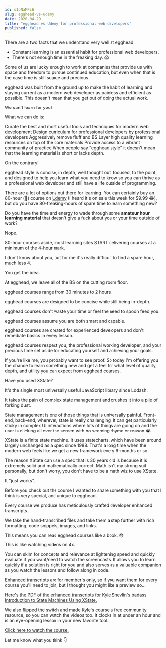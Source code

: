 ```yaml
---
id: s1pNaMFi6
slug: egghead-vs-udemy
date: 2020-04-29
title: "egghead vs Udemy for professional web developers"
published: false
---
```

There are a two facts that we understand very well at egghead:

* Constant learning is an essential habit for professional web developers.
* There's not enough time in the freaking day. 😱

Some of us are lucky enough to work at companies that provide us with space and freedom to pursue continued education, but even when that is the case time is still scarce and precious.

egghead was built from the ground up to make the habit of learning and staying current as a modern web developer as painless and efficient as possible. This doesn't mean that you get out of doing the actual work.

We can't learn for you!

What we can do is:

Curate the best and most useful tools and techniques for modern web development
Design curriculum for professional developers by professional developers
Aggressively remove fluff and BS
Layer high quality learning resources on top of the core materials
Provide access to a vibrant community of practice
When people say "egghead style" it doesn't mean that the learning material is short or lacks depth.

On the contrary!

egghead style is concise, in depth, well thought out, focused, to the point, and designed to help you learn what you need to know so you can thrive as a professional web developer and still have a life outside of programming.

There are a lot of options out there for learning. You can certainly buy an 80-hour (🥴) course on [Udemy](https://www.troyhunt.com/the-piracy-paradox-at-udemy/) (I heard it's on sale this week for $9.99 😂), but do you have 80-freaking-hours of spare time to learn something new?

Do you have the time and energy to wade through some **amateur hour learning material** that doesn't give a fuck about you or your time outside of work?

Nope.

80-hour courses aside, most learning sites START delivering courses at a minimum of the 4-hour mark.

I don't know about you, but for me it's really difficult to find a spare hour, much less 4.

You get the idea.

At egghead, we leave all of the BS on the cutting room floor.

egghead courses range from 30 minutes to 2 hours.

egghead courses are designed to be concise while still being in-depth.

egghead courses don't waste your time or feel the need to spoon feed you.

egghead courses assume you are both smart and capable.

egghead courses are created for experienced developers and don't remediate basics in every lesson.

egghead courses respect you, the professional working developer, and your precious time set aside for educating yourself and achieving your goals.

If you're like me, you probably want to see proof. So today I'm offering you the chance to learn something new and get a feel for what level of quality, depth, and utility you can expect from egghead courses.

Have you used XState?

It's the single most universally useful JavaScript library since Lodash.

It takes the pain of complex state management and crushes it into a pile of forking dust.

State management is one of those things that is universally painful. Front-end, back-end, wherever, state is really challenging. It can get particularly sticky in complex UI interactions where lots of things are going on and the user is clicking all over the screen with no seeming rhyme or reason 😭

XState is a finite state machine. It uses statecharts, which have been around largely unchanged as a spec since 1988. That's a long time when the modern web feels like we get a new framework every 6-months or so.

The reason XState can use a spec that is 30 years old is because it is extremely solid and mathematically correct. Math isn't my strong suit personally, but don't worry, you don't have to be a math wiz to use XState.

It "just works".

Before you check out the course I wanted to share something with you that I think is very special, and unique to egghead.

Every course we produce has meticulously crafted developer enhanced transcripts.

We take the hand-transcribed files and take them a step further with rich formatting, code snippets, images, and links.

This means you can read egghead courses like a book. 😳

This is like watching videos on 4x.

You can skim for concepts and relevance at lightening speed and quickly evaluate if you want/need to watch the screencasts. It allows you to learn quickly if a solution is right for you and also serves as a valuable companion as you watch the lessons and follow along in code.

Enhanced transcripts are for member's only, so if you want them for every course you'll need to join, but I thought you might like a preview so...

[Here's the PDF of the enhanced transcripts for Kyle Shevlin's badass Introduction to State Machines Using XState.](https://res.cloudinary.com/dg3gyk0gu/image/upload/v1588177683/enhanced-transcripts/Introduction_to_State_Machines_Using_XState.pdf)

We also flipped the switch and made Kyle's course a free community resource, so you can watch the videos too. It clocks in at under an hour and is an eye-opening lesson in your new favorite tool.

[Click here to watch the course.](https://egghead.io/courses/introduction-to-state-machines-using-xstate)

Let me know what you think 👇